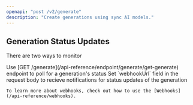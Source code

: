 ```yaml
---
openapi: "post /v2/generate"
description: "Create generations using sync AI models."
---
```


## Generation Status Updates

There are two ways to monitor 

<AccordionGroup>
  <Accordion title="Polling for completion">
    Use [GET /generate](/api-reference/endpoint/generate/get-generate) endpoint to poll for a generation's status
  </Accordion>
  <Accordion title="Using webhooks">
    Set `webhookUrl` field in the request body to recieve notifications for status updates of the generation

    To learn more about webhooks, check out how to use the [Webhooks](/api-reference/webhooks).
  </Accordion>
</AccordionGroup>